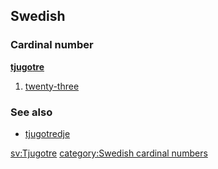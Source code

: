 ==Swedish==
===Cardinal number===
'''[[tjugo]][[tre]]'''

#[[twenty-three]]

===See also===
*[[tjugotredje]]

[[sv:Tjugotre]]
[[category:Swedish cardinal numbers]]